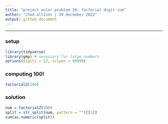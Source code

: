 ---
title: "project euler problem 20: factorial digit sum"
author: "chad allison | 30 december 2022"
output: github_document
---

___

### setup

```{r message = F, warning = F}
library(tidyverse)
library(gmp) # necessary for large numbers
options(digits = 22, scipen = 99999)
```

### computing 100!

```{r}
factorialZ(100)
```

### solution

```{r}
num = factorialZ(100)
split = str_split(num, pattern = "")[[1]]
sum(as.numeric(split))
```























































